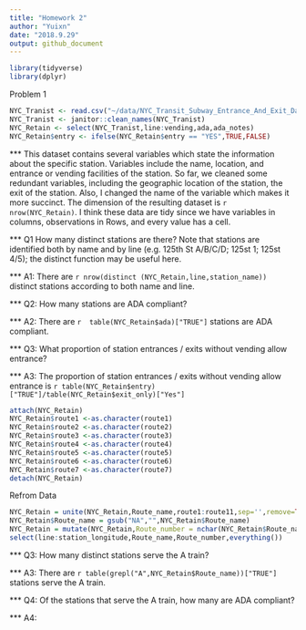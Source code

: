 ```yaml
---
title: "Homework 2"
author: "Yuixn"
date: "2018.9.29"
output: github_document
---
```

```r
library(tidyverse)
library(dplyr)
```

Problem 1

```r
NYC_Tranist <- read.csv("~/data/NYC_Transit_Subway_Entrance_And_Exit_Data.csv")
NYC_Tranist <- janitor::clean_names(NYC_Tranist)
NYC_Retain <- select(NYC_Tranist,line:vending,ada,ada_notes)
NYC_Retain$entry <- ifelse(NYC_Retain$entry == "YES",TRUE,FALSE)
```

*** This dataset contains several variables which state the information about the specific station. Variables include the name, location, and entrance or vending facilities of the station. So far, we cleaned some redundant variables, including the geographic location of the station, the exit of the station. Also, I changed the name of the variable which makes it more succinct. The dimension of the resulting dataset is `r nrow(NYC_Retain)`. I think these data are tidy since we have variables in columns, observations in Rows, and every value has a cell.

*** Q1 How many distinct stations are there? Note that stations are identified both by name and by line (e.g. 125th St A/B/C/D; 125st 1; 125st 4/5); the distinct function may be useful here.

*** A1: There are `r nrow(distinct (NYC_Retain,line,station_name))` distinct stations according to both name and line.

*** Q2: How many stations are ADA compliant?

*** A2: There are `r  table(NYC_Retain$ada)["TRUE"]` stations are ADA compliant. 

*** Q3: What proportion of station entrances / exits without vending allow entrance?

*** A3: The proportion of station entrances / exits without vending allow entrance is  `r table(NYC_Retain$entry)["TRUE"]/table(NYC_Retain$exit_only)["Yes"]`

```r
attach(NYC_Retain)
NYC_Retain$route1 <-as.character(route1)
NYC_Retain$route2 <-as.character(route2)
NYC_Retain$route3 <-as.character(route3)
NYC_Retain$route4 <-as.character(route4)
NYC_Retain$route5 <-as.character(route5)
NYC_Retain$route6 <-as.character(route6)
NYC_Retain$route7 <-as.character(route7)
detach(NYC_Retain)
```
Refrom Data
```r
NYC_Retain = unite(NYC_Retain,Route_name,route1:route11,sep='',remove=TRUE)
NYC_Retain$Route_name = gsub("NA","",NYC_Retain$Route_name)
NYC_Retain = mutate(NYC_Retain,Route_number = nchar(NYC_Retain$Route_name)) %>%
select(line:station_longitude,Route_name,Route_number,everything())
```
*** Q3: How many distinct stations serve the A train?

*** A3: There are `r table(grepl("A",NYC_Retain$Route_name))["TRUE"]` stations serve the A train. 

*** Q4:  Of the stations that serve the A train, how many are ADA compliant?

*** A4: